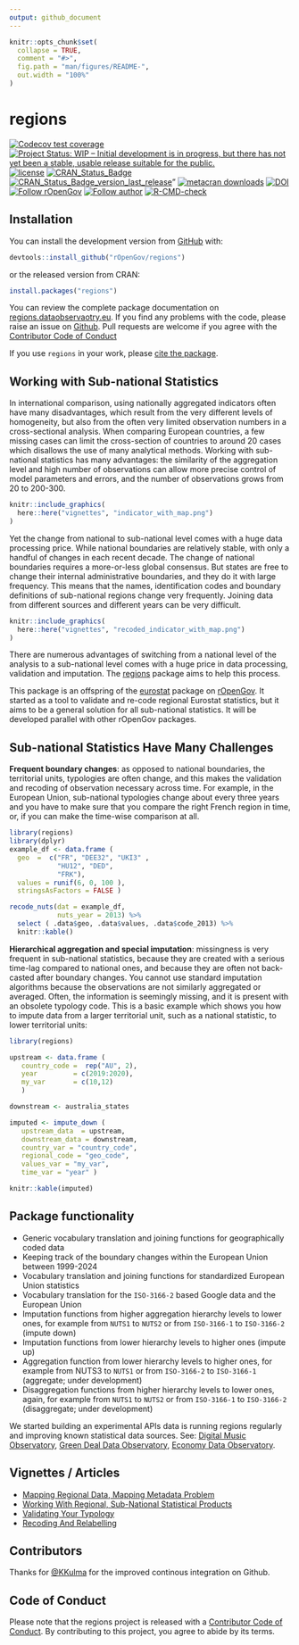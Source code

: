 ```yaml
---
output: github_document
---
```


<!-- README.md is generated from README.Rmd. Please edit that file -->

```r
knitr::opts_chunk$set(
  collapse = TRUE,
  comment = "#>",
  fig.path = "man/figures/README-",
  out.width = "100%"
)
```

# regions

<!-- badges: start -->
[![Codecov test coverage](https://codecov.io/gh/antaldaniel/regions/branch/master/graph/badge.svg)](https://codecov.io/gh/antaldaniel/regions?branch=master)
[![Project Status: WIP – Initial development is in progress, but there has not yet been a stable, usable release suitable for the public.](https://www.repostatus.org/badges/latest/wip.svg)](https://www.repostatus.org/#wip)
[![license](https://img.shields.io/badge/license-GPL--3-blue.svg)](https://www.gnu.org/licenses/gpl-3.0.en.html)
[![CRAN_Status_Badge](https://www.r-pkg.org/badges/version/regions)](https://cran.r-project.org/package=regions)
[![CRAN_Status_Badge_version_last_release](https://www.r-pkg.org/badges/version-last-release/regions)](https://cran.r-project.org/package=regions)"
[![metacran downloads](https://cranlogs.r-pkg.org/badges/regions)](https://cran.r-project.org/package=regions)
[![DOI](https://zenodo.org/badge/DOI/10.5281/zenodo.4965909.svg)](http://doi.org/10.5281/zenodo.4965909)
[![Follow rOpenGov](https://img.shields.io/twitter/follow/ropengov.svg?style=social)](https://twitter.com/intent/follow?screen_name=ropengov) 
[![Follow author](https://img.shields.io/twitter/follow/antaldaniel.svg?style=social)](https://twitter.com/intent/follow?screen_name=antaldaniel)
[![R-CMD-check](https://github.com/rOpenGov/regions/workflows/R-CMD-check/badge.svg)](https://github.com/rOpenGov/regions/actions)
<!-- badges: end -->

## Installation

You can install the development version from [GitHub](https://github.com/) with:

```r
devtools::install_github("rOpenGov/regions")
```

or the released version from CRAN:

```r
install.packages("regions")
```

You can review the complete package documentation on  [regions.dataobservaotry.eu](https://regions.dataobservatory.eu/). If you find any problems with the code, please raise an issue on [Github](https://github.com/rOpenGov/regions). Pull requests are welcome if you agree with the [Contributor Code of Conduct](https://contributor-covenant.org/version/2/0/CODE_OF_CONDUCT.html)

If you use `regions` in your work, please [cite the package](https://doi.org/10.5281/zenodo.4965909).

## Working with Sub-national Statistics

In international comparison, using nationally aggregated indicators often have many disadvantages, which result from the very different levels of homogeneity, but also from the often very limited observation numbers in a cross-sectional analysis. When comparing European countries, a few missing cases can limit the cross-section of countries to around 20 cases which disallows the use of many analytical methods.  Working with sub-national statistics has many advantages: the similarity of the aggregation level and high number of observations can allow more precise control of model parameters and errors, and the number of observations grows from 20 to 200-300.

```r
knitr::include_graphics(
  here::here("vignettes", "indicator_with_map.png")
)
```

Yet the change from national to sub-national level comes with a huge data processing price. While national boundaries are relatively stable, with only a handful of changes in each recent decade. The change of national boundaries requires a more-or-less global consensus. But states are free to change their internal administrative boundaries, and they do it with large frequency. This means that the names, identification codes and boundary definitions of sub-national regions change very frequently. Joining data from different sources and different years can be very difficult.

```r

knitr::include_graphics(
  here::here("vignettes", "recoded_indicator_with_map.png")
)
```

There are numerous advantages of switching from a national level of the analysis to a sub-national level comes with a huge price in data processing, validation and imputation.  The [regions](https://regions.dataobservatory.eu/) package aims to help this process.

This package is an offspring of the [eurostat](https://ropengov.github.io/eurostat/) package on [rOpenGov](https://ropengov.github.io/). It started as a tool to validate and re-code regional Eurostat statistics, but it aims to be a general solution for all sub-national statistics. It will be developed parallel with other rOpenGov packages.

## Sub-national Statistics Have Many Challenges

**Frequent boundary changes**:  as opposed to national boundaries, the territorial units, typologies are often change, and this makes the validation and recoding of observation necessary across time.  For example, in the European Union, sub-national typologies change about every three years and you have to make sure that you compare the right French region in time, or, if you can make the time-wise comparison at all.

```r
library(regions)
library(dplyr)
example_df <- data.frame ( 
  geo  =  c("FR", "DEE32", "UKI3" ,
            "HU12", "DED", 
            "FRK"), 
  values = runif(6, 0, 100 ),
  stringsAsFactors = FALSE )

recode_nuts(dat = example_df, 
            nuts_year = 2013) %>%
  select ( .data$geo, .data$values, .data$code_2013) %>%
  knitr::kable()
```

**Hierarchical aggregation and special imputation**: missingness is very frequent in sub-national statistics, because they are created with a serious time-lag compared to national ones, and because they are often not back-casted after boundary changes.  You cannot use standard imputation algorithms because the observations are not similarly aggregated or averaged.  Often, the information is seemingly missing, and it is present with an obsolete typology code. This is a basic example which shows you how to impute data from a larger territorial unit, such as a national statistic, to lower territorial units:

```r
library(regions)

upstream <- data.frame ( 
   country_code =  rep("AU", 2),
   year         = c(2019:2020),
   my_var       = c(10,12)
   )

downstream <- australia_states

imputed <- impute_down ( 
   upstream_data  = upstream,
   downstream_data = downstream,
   country_var = "country_code",
   regional_code = "geo_code",
   values_var = "my_var",
   time_var = "year" )

knitr::kable(imputed)
```

## Package functionality 

* Generic vocabulary translation and joining functions for geographically coded data
* Keeping track of the boundary changes within the European Union between 1999-2024
* Vocabulary translation and joining functions for standardized European Union statistics
* Vocabulary translation for the `ISO-3166-2` based Google data and the European Union
* Imputation functions from higher aggregation hierarchy levels to lower ones, for example from `NUTS1` to `NUTS2` or from `ISO-3166-1` to `ISO-3166-2` (impute down)
* Imputation functions from lower hierarchy levels to higher ones (impute up)
* Aggregation function from lower hierarchy levels to higher ones, for example from NUTS3 to `NUTS1` or from `ISO-3166-2` to `ISO-3166-1` (aggregate; under development)
* Disaggregation functions from higher hierarchy levels to lower ones, again, for example from `NUTS1` to `NUTS2` or from `ISO-3166-1` to `ISO-3166-2`  (disaggregate; under development)

We started building an experimental APIs data is running regions regularly and improving known statistical data sources.  See: [Digital Music Observatory](https://music.dataobservatory.eu/), [Green Deal Data Observatory](https://greendeal.dataobservatory.eu/), [Economy Data Observatory](https://economy.dataobservatory.eu/).

## Vignettes / Articles

- [Mapping Regional Data, Mapping Metadata Problem](https://regions.dataobservatory.eu/articles/mapping.html)
- [Working With Regional, Sub-National Statistical Products](https://regions.dataobservatory.eu/articles/Regional_stats.html)
- [Validating Your Typology](https://regions.dataobservatory.eu/articles/validation.html)
- [Recoding And Relabelling](https://regions.dataobservatory.eu/articles/recode.html)

## Contributors

Thanks for [\@KKulma](https://github.com/KKulma) for the improved continous integration on Github.

## Code of Conduct

Please note that the regions project is released with a [Contributor Code of Conduct](https://contributor-covenant.org/version/2/0/CODE_OF_CONDUCT.html). By contributing to this project, you agree to abide by its terms.